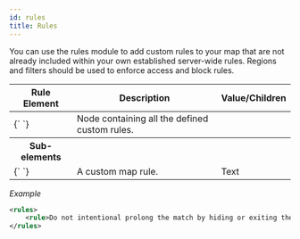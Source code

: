 ```yaml
---
id: rules
title: Rules
---
```


You can use the rules module to add custom rules to your map that are not already included within your own established server-wide rules. Regions and filters should be used to enforce access and block rules.

<div class="table-container">
  <table>
    <thead>
      <tr>
        <th>Rule Element</th>
        <th>Description</th>
        <th>Value/Children</th>
      </tr>
    </thead>
    <tbody>
      <tr>
        <td>
          <label>{`<rules> </rules>`}</label>
        </td>
        <td>Node containing all the defined custom rules.</td>
        <td></td>
      </tr>
      <tr>
        <th>Sub-elements</th>
        <th />
        <th />
      </tr>
      <tr>
        <td>
          <label>{`<rule> </rule>`}</label>
        </td>
        <td>A custom map rule.</td>
        <td>
          <span class="badge badge--primary">Text</span>
        </td>
      </tr>
    </tbody>
  </table>
</div>

_Example_

```xml
<rules>
    <rule>Do not intentional prolong the match by hiding or exiting the playing area.</rule>
</rules>
```
